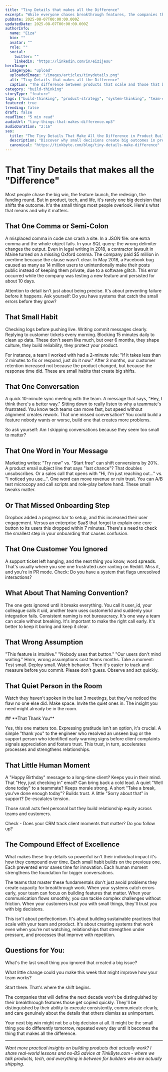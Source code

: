 ```yaml
---
title: "Tiny Details that makes all the Difference"
excerpt: "While everyone chases breakthrough features, the companies that scale master the fundamentals. It's not about being perfect it's about building systems that catch small problems before they become big ones."
pubDate: 2025-08-07T00:00:00.000Z
updatedDate: 2025-08-07T00:00:00.000Z
authorInfo:
  name: "Eiza"
  bio: ""
  avatar: ""
  role: ""
  social:
    twitter: ""
    linkedin: "https://linkedin.com/in/eizijesu"
heroImage:
  imageType: "upload"
  uploadedImage: "/images/articles/tinydetails.png"
  alt: "Tiny Details that makes all the Difference"
  caption: "The difference between products that scale and those that break lies in the details most teams overlook"
category: "build-thinking"
storyType: "feature"
tags: ["build-thinking", "product-strategy", "system-thinking", "team-culture", "quality-assurance"]
featured: true
trending: false
draft: false
readTime: "5 min read"
audioUrl: "tiny-things-that-makes-difference.mp3"
audioDuration: "2:16"
seo:
  title: "The Tiny Details That Make All the Difference in Product Building | TinkByte"
  description: "Discover why small decisions create big outcomes in product development. Learn how attention to detail, systems thinking, and preventive practices separate successful products from failures."
  canonical: "https://tinkbyte.com/blog/tiny-details-make-difference"
---
```


# That Tiny Details that makes all the "Difference"

Most people chase the big win, the feature launch, the redesign, the funding round. But in product, tech, and life, it's rarely one big decision that shifts the outcome. It's the small things most people overlook. Here's what that means and why it matters.

## **That One Comma or Semi-Colon**

A misplaced comma in code can crash a site. In a JSON file: one extra comma and the whole object fails. In your SQL query: the wrong delimiter changes the output. Even in legal writing in 2018, a contractor lawsuit in Maine turned on a missing Oxford comma. The company paid $5 million in overtime because the clause wasn't clear. In May 2018, a Facebook bug caused as many as 14 million users to unintentionally make their posts public instead of keeping them private, due to a software glitch. This error occurred while the company was testing a new feature and persisted for about 10 days.

Attention to detail isn't just about being precise. It's about preventing failure before it happens. Ask yourself: Do you have systems that catch the small errors before they grow?

## **That Small Habit**

Checking logs before pushing live. Writing commit messages clearly. Replying to customer tickets every morning. Blocking 15 minutes daily to clean up data. These don't seem like much, but over 6 months, they shape culture, they build reliability, they protect your product. 

For instance, a team I worked with had a 2-minute rule: "If it takes less than 2 minutes to fix or respond, just do it now." After 3 months, our customer retention increased not because the product changed, but because the response time did. These are small habits that create big shifts.

## **That One Conversation**

A quick 10-minute sync meeting with the team. A message that says, "Hey, I think there's a better way." Sitting down to really listen to why a teammate's frustrated. You know tech teams can move fast, but speed without alignment creates rework. That one missed conversation? You could build a feature nobody wants or worse, build one that creates more problems. 

So ask yourself: Am I skipping conversations because they seem too small to matter?

## **That One Word in Your Message**

Marketing writes: "Try now" vs. "Start free" can shift conversions by 20%. A product email subject line that says "last chance"? That doubles unsubscribes. Or a sales call that opens with "Hi, I'm just reaching out..." vs. "I noticed you use...". One word can move revenue or ruin trust. You can A/B test microcopy and call scripts and role-play before hand. These small tweaks matter.

## **Or That Missed Onboarding Step**

Dropbox added a progress bar to setup, and this increased their user engagement. Versus an enterprise SaaS that forgot to explain one core button to its users this dropped within 7 minutes. There's a need to check the smallest step in your onboarding that causes confusion.

## **That One Customer You Ignored**

A support ticket left hanging, and the next thing you know, word spreads. That's usually where you see one frustrated user ranting on Reddit. Miss it, and you're in PR mode. Check: Do you have a system that flags unresolved interactions?

<Quote 
  quote="Success is the sum of small efforts, repeated day in and day out." 
  author="Robert Collier" 
  style="default" 
/>

## **What About That Naming Convention?**

The one gets ignored until it breaks everything. You call it user_id, your colleague calls it uid, another team uses customerId and suddenly your integration fails. Consistent naming is not bureaucracy. It's one way a team can scale without breaking. It's important to make the right call early. It's better to keep it boring and keep it clear.

## **That Wrong Assumption**

"This feature is intuitive." "Nobody uses that button." "Our users don't mind waiting." Hmm, wrong assumptions cost teams months. Take a moment: Test small. Deploy small. Watch behavior. Then it's easier to track and measure before you commit. Please don't guess. Observe and act quickly.

## **That Quiet Person in the Room**

Watch they haven't spoken in the last 3 meetings, but they've noticed the flaw no one else did. Make space. Invite the quiet ones in. The insight you need might already be in the room.


<Newsletter variant="inline" title="Master the Iteration Cycle" description="Get weekly strategies for building products that ship and succeed." buttonText="Subscribe" showFeatures={false} />
## **That Thank You**

Yes, this one matters too. Expressing gratitude isn't an option, it's crucial. A simple "thank you" to the engineer who resolved an unseen bug or the support person who identified early warning signs before client complaints signals appreciation and fosters trust. This trust, in turn, accelerates processes and strengthens relationships.

## **That Little Human Moment**

A "Happy Birthday" message to a long-time client? Keeps you in their mind. That "Hey, just checking in" email? Can bring back a cold lead. A quiet "Well done today" to a teammate? Keeps morale strong. A short "Take a break, you've done enough today"? Builds trust. A little "Sorry about that" in support? De-escalates tension.

Those small acts feel personal but they build relationship equity across teams and customers.

Check - Does your CRM track client moments that matter? Do you follow up?

<Quote 
  quote="Take care of the small things and the big things take care of themselves." 
  author="Emily Dickinson" 
  style="default" 
/>

## **The Compound Effect of Excellence**

What makes these tiny details so powerful isn't their individual impact it's how they compound over time. Each small habit builds on the previous one. Each prevented error saves time for innovation. Each human moment strengthens the foundation for bigger conversations.

The teams that master these fundamentals don't just avoid problems they create capacity for breakthrough work. When your systems catch errors early, your team can focus on building features that matter. When your communication flows smoothly, you can tackle complex challenges without friction. When your customers trust you with small things, they'll trust you with big decisions.

This isn't about perfectionism. It's about building sustainable practices that scale with your team and product. It's about creating systems that work even when you're not watching, relationships that strengthen under pressure, and processes that improve with repetition.

## **Questions for You:**

What's the last small thing you ignored that created a big issue?

What little change could you make this week that might improve how your team works?

Start there. That's where the shift begins.

The companies that will define the next decade won't be distinguished by their breakthrough features those get copied quickly. They'll be distinguished by their ability to execute consistently, communicate clearly, and care genuinely about the details that others dismiss as unimportant.

Your next big win might not be a big decision at all. It might be the small thing you do differently tomorrow, repeated every day until it becomes the thing that makes all the difference.

---

*Want more practical insights on building products that actually work? I share real-world lessons and no-BS advice at TinkByte.com - where we talk products, tech, and everything in between for builders who are actually shipping.*

<Newsletter variant="inline" title="Master the Iteration Cycle" description="Get weekly strategies for building products that ship and succeed." buttonText="Subscribe" showFeatures={false} />